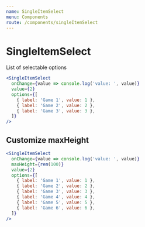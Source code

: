 ```yaml
---
name: SingleItemSelect
menu: Components
route: /components/singleItemSelect
---
```


# SingleItemSelect

List of selectable options

```jsx react-live
<SingleItemSelect
  onChange={value => console.log('value: ', value)}
  value={2}
  options={[
    { label: 'Game 1', value: 1 },
    { label: 'Game 2', value: 2 },
    { label: 'Game 3', value: 3 },
  ]}
/>
```

## Customize maxHeight

```jsx react-live
<SingleItemSelect
  onChange={value => console.log('value: ', value)}
  maxHeight={rem(100)}
  value={2}
  options={[
    { label: 'Game 1', value: 1 },
    { label: 'Game 2', value: 2 },
    { label: 'Game 3', value: 3 },
    { label: 'Game 4', value: 4 },
    { label: 'Game 5', value: 5 },
    { label: 'Game 6', value: 6 },
  ]}
/>
```
